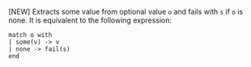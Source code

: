 [NEW] Extracts some value from optional value `o` and fails with `s` if `o` is none. It is equivalent to the following expression:
```archetype
match o with
| some(v) -> v
| none -> fail(s)
end
```